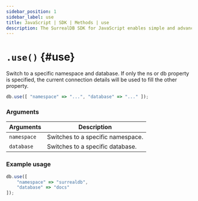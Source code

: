 ```yaml
---
sidebar_position: 1
sidebar_label: use
title: JavaScript | SDK | Methods | use
description: The SurrealDB SDK for JavaScript enables simple and advanced querying of a remote or embedded database.
---
```



# `.use()` {#use}

Switch to a specific namespace and database. If only the ns or db property is specified, the current connection details will be used to fill the other property.

```javascript title="Method Syntax"
db.use([ "namespace" => "...", "database" => "..." ]);
```

### Arguments
<table>
    <thead>
        <tr>
            <th colspan="2" scope="col">Arguments</th>
            <th colspan="2" scope="col">Description</th>
        </tr>
    </thead>
    <tbody>
        <tr>
            <td colspan="2" scope="row" data-label="Arguments">
                <code>namespace</code>
                <Label label="initially required" />
            </td>
            <td colspan="2" scope="row" data-label="Description">
                Switches to a specific namespace.
            </td>
        </tr>
        <tr>
            <td colspan="2" scope="row" data-label="Arguments">
                <code>database</code>
                <Label label="initially required" />
            </td>
            <td colspan="2" scope="row" data-label="Description">
                Switches to a specific database.
            </td>
        </tr>
    </tbody>
</table>

### Example usage
```javascript
db.use([
    "namespace" => "surrealdb",
    "database" => "docs"
]);
```
